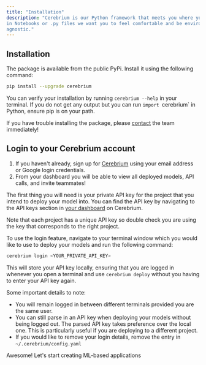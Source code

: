 ```yaml
---
title: "Installation"
description: "Cerebrium is our Python framework that meets you where you work - whether it be
in Notebooks or .py files we want you to feel comfortable and be environment
agnostic."
---
```


## Installation

The package is available from the public PyPi. Install it using the following
command:

```bash
pip install --upgrade cerebrium
```

You can verify your installation by running `cerebrium --help` in your terminal. If you do not get any output
but you can run `import `cerebrium` in Python, ensure pip is on your path.

If you have trouble installing the package, please [contact](mailto:support@cerebrium.ai) the team immediately!

## Login to your Cerebrium account

1. If you haven't already, sign up for
   [Cerebrium](https://dashboard.cerebrium.ai) using your email address or
   Google login credentials.
2. From your dashboard you will be able to view all deployed models, API calls,
   and invite teammates!

The first thing you will need is your private API key for the project that you intend to deploy your model into. You can find the API key by navigating to the API keys section in [your dashboard](https://dashboard.cerebrium.ai/projects/) on Cerebrium.

<Note>Note that each project has a unique API key so double check you are using the key that corresponds to the right project.</Note>

To use the login feature, navigate to your terminal window which you would like to use to deploy your models and run the following command:

```bash
cerebrium login <YOUR_PRIVATE_API_KEY>
```

This will store your API key locally, ensuring that you are logged in whenever you open a terminal and use `cerebrium deploy` without you having to enter your API key again.

Some important details to note:

- You will remain logged in between different terminals provided you are the same user.
- You can still parse in an API key when deploying your models without being logged out. The parsed API key takes preference over the local one. This is particularly useful if you are deploying to a different project.
- If you would like to remove your login details, remove the entry in `~/.cerebrium/config.yaml`

Awesome! Let's start creating ML-based applications